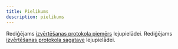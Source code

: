 ```yaml
---
title: Pielikums
description: pielikums
---
```


Rediģējams [izvērtēšanas protokola piemērs](/izvertesanas-protokola-piemers.docx) lejupielādei.
Rediģējams [izvērtēšanas protokola sagatave](/izvertesanas-protokols.docx) lejupielādei.
